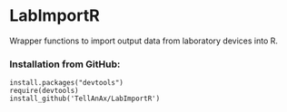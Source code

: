 # LabImportR

Wrapper functions to import output data from laboratory devices into R.



### Installation from GitHub:

```
install.packages("devtools")
require(devtools)
install_github('TellAnAx/LabImportR')
```
